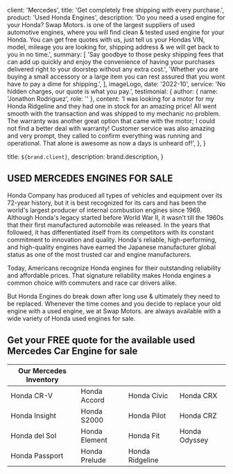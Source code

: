 
  client: 'Mercedes',
  title: 'Get completely free shipping with every purchase.',
  product: 'Used Honda Engines',
  description:
    'Do you need a used engine for your Honda? Swap Motors. is one of the largest suppliers of used automotive engines, where you will find clean & tested used engine for your Honda. You can get free quotes with us, just tell us your Hondas VIN, model, mileage you are looking for, shipping address & we will get back to you in no time.',
  summary: [
    'Say goodbye to those pesky shipping fees that can add up quickly and enjoy the convenience of having your purchases delivered right to your doorstep without any extra cost.',
    'Whether you are buying a small accessory or a large item you can rest assured that you wont have to pay a dime for shipping.',
  ],
  imageLogo,
  date: '2022-10',
  service: 'No hidden charges, our quote is what you pay.',
  testimonial: {
    author: { name: 'Jonathon Rodriguez', role: '' },
    content:
      'I was looking for a motor for my Honda Ridgeline and they had one in stock for an amazing price! All went smooth with the transaction and was shipped to my mechanic no problem. The warranty was another great option that came with the motor; I could not find a better deal with warranty! Customer service was also amazing and very prompt, they called to confirm everything was running and operational. That alone is awesome as now a days is unheard of!',
  },
}

  title: `${brand.client}`,
  description: brand.description,
}

## USED MERCEDES ENGINES FOR SALE

Honda Company has produced all types of vehicles and equipment over its 72-year history, but it is best recognized for its cars and has been the world's largest producer of internal combustion engines since 1969. Although Honda's legacy started before World War II, it wasn't till the 1960s that their first manufactured automobile was released. In the years that followed, it has differentiated itself from its competitors with its constant commitment to innovation and quality. Honda's reliable, high-performing, and high-quality engines have earned the Japanese manufacturer global status as one of the most trusted car and engine manufacturers.

Today, Americans recognize Honda engines for their outstanding reliability and affordable prices. That signature reliability makes Honda engines a common choice with commuters and race car drivers alike.

But Honda Engines do break down after long use & ultimately they need to be replaced. Whenever the time comes and you decide to replace your old engine with a used engine, we at Swap Motors. are always available with a wide variety of Honda used engines for sale.

## Get your FREE quote for the available used Mercedes Car Engine for sale

| Our Mercedes Inventory |               |                 |               |
| ---------------------- | ------------- | --------------- | ------------- |
| Honda CR-V             | Honda Accord  | Honda Civic     | Honda CRX     |
| Honda Insight          | Honda S2000   | Honda Pilot     | Honda CRZ     |
| Honda del Sol          | Honda Element | Honda Fit       | Honda Odyssey |
| Honda Passport         | Honda Prelude | Honda Ridgeline |               |
